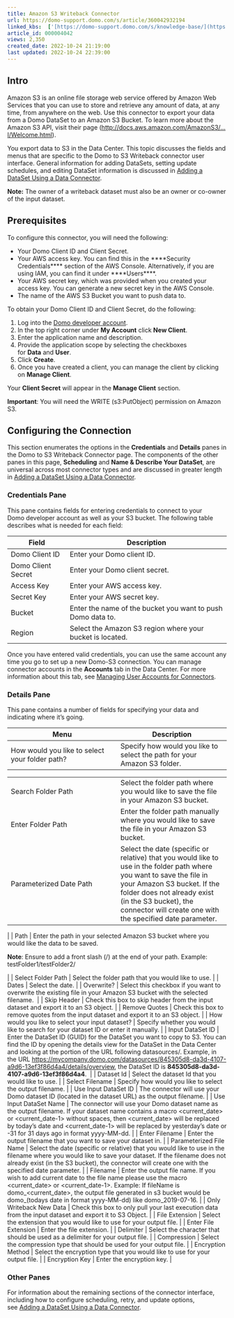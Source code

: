 ```yaml
---
title: Amazon S3 Writeback Connector
url: https://domo-support.domo.com/s/article/360042932194
linked_kbs:  ['[https://domo-support.domo.com/s/knowledge-base/](https://domo-support.domo.com/s/knowledge-base/)', '[https://domo-support.domo.com/s/](https://domo-support.domo.com/s/)', '[https://domo-support.domo.com/s/topic/0TO5w000000ZammGAC](https://domo-support.domo.com/s/topic/0TO5w000000ZammGAC)', '[https://domo-support.domo.com/s/topic/0TO5w000000ZanLGAS](https://domo-support.domo.com/s/topic/0TO5w000000ZanLGAS)', '[https://domo-support.domo.com/s/topic/0TO5w000000ZapVGAS](https://domo-support.domo.com/s/topic/0TO5w000000ZapVGAS)', '[https://domo-support.domo.com/s/article/360042926274](https://domo-support.domo.com/s/article/360042926274)', '[https://domo-support.domo.com/s/article/360042926054](https://domo-support.domo.com/s/article/360042926054)', '[https://domo-support.domo.com/s/article/360042932194](https://domo-support.domo.com/s/article/360042932194)', '[https://domo-support.domo.com/s/topic/0TO5w000000ZapVGAS/writeback-connectors](https://domo-support.domo.com/s/topic/0TO5w000000ZapVGAS/writeback-connectors)', '[https://domo-support.domo.com/s/article/360043429933](https://domo-support.domo.com/s/article/360043429933)', '[https://domo-support.domo.com/s/article/360043429953](https://domo-support.domo.com/s/article/360043429953)', '[https://domo-support.domo.com/s/article/360042925494](https://domo-support.domo.com/s/article/360042925494)', '[https://domo-support.domo.com/s/article/4408174643607](https://domo-support.domo.com/s/article/4408174643607)', '[https://domo-support.domo.com/s/article/360043429913](https://domo-support.domo.com/s/article/360043429913)', '[https://domo-support.domo.com/s/login/](https://domo-support.domo.com/s/login/)']
article_id: 000004042
views: 2,350
created_date: 2022-10-24 21:19:00
last updated: 2022-10-24 22:39:00
---
```




Intro
-----


Amazon S3 is an online file storage web service offered by Amazon Web Services that you can use to store and retrieve any amount of data, at any time, from anywhere on the web. Use this connector to export your data from a Domo DataSet to an Amazon S3 Bucket. To learn more about the Amazon S3 API, visit their page ([http://docs.aws.amazon.com/AmazonS3/...I/Welcome.html](http://docs.aws.amazon.com/AmazonS3/latest/API/Welcome.html "http://docs.aws.amazon.com/AmazonS3/latest/API/Welcome.html")).


You export data to S3 in the Data Center. This topic discusses the fields and menus that are specific to the Domo to S3 Writeback connector user interface. General information for adding DataSets, setting update schedules, and editing DataSet information is discussed in [Adding a DataSet Using a Data Connector](/s/article/360042926274).







**Note:** The owner of a writeback dataset must also be an owner or co-owner of the input dataset.




Prerequisites
-------------


To configure this connector, you will need the following:


* Your Domo Client ID and Client Secret.
* Your AWS access key. You can find this in the ****Security Credentials**** section of the AWS Console. Alternatively, if you are using IAM, you can find it under ****Users****.
* Your AWS secret key, which was provided when you created your access key. You can generate a new secret key in the AWS Console.
* The name of the AWS S3 Bucket you want to push data to.


To obtain your Domo Client ID and Client Secret, do the following:


1. Log into the [Domo developer account](https://developer.domo.com/login "https://developer.domo.com/login").
2. In the top right corner under **My Account** click **New Client**.
3. Enter the application name and description.
4. Provide the application scope by selecting the checkboxes for **Data** and **User**.
5. Click **Create**.
6. Once you have created a client, you can manage the client by clicking on **Manage Client**.


Your **Client Secret** will appear in the **Manage Client** section.




 


**Important**: You will need the WRITE (s3:PutObject) permission on Amazon S3.



Configuring the Connection
--------------------------


This section enumerates the options in the **Credentials** and **Details** panes in the Domo to S3 Writeback Connector page. The components of the other panes in this page, **Scheduling** and **Name & Describe Your DataSet**, are universal across most connector types and are discussed in greater length in [Adding a DataSet Using a Data Connector](/s/article/360042926274 "Adding a DataSet Using a Data Connector").


### Credentials Pane


This pane contains fields for entering credentials to connect to your Domo developer account as well as your S3 bucket. The following table describes what is needed for each field:  




| Field | Description |
| --- | --- |
| Domo Client ID | Enter your Domo client ID. |
| Domo Client Secret | Enter your Domo client secret. |
| Access Key | Enter your AWS access key. |
| Secret Key | Enter your AWS secret key. |
| Bucket | Enter the name of the bucket you want to push Domo data to. |
| Region | Select the Amazon S3 region where your bucket is located. |


Once you have entered valid credentials, you can use the same account any time you go to set up a new Domo-S3 connection. You can manage connector accounts in the **Accounts** tab in the Data Center. For more information about this tab, see [Managing User Accounts for Connectors](/s/article/360042926054 "Managing User Accounts for Connectors").


### Details Pane


This pane contains a number of fields for specifying your data and indicating where it's going.




| Menu | Description |
| --- | --- |
| How would you like to select your folder path? | Specify how would you like to select the path for your Amazon S3 folder.

|  |  |
| --- | --- |
| Search Folder Path | Select the folder path where you would like to save the file in your Amazon S3 bucket. |
| Enter Folder Path | Enter the folder path manually where you would like to save the file in your Amazon S3 bucket. |
| Parameterized Date Path | Select the date (specific or relative) that you would like to use in the folder path where you want to save the file in your Amazon S3 bucket. If the folder does not already exist (in the S3 bucket), the connector will create one with the specified date parameter. |

 |
| Path | Enter the path in your selected Amazon S3 bucket where you would like the data to be saved.





**Note**: Ensure to add a front slash (/) at the end of your path.
Example: testFolder1/testFolder2/



 |
| Select Folder Path | Select the folder path that you would like to use. |
| Dates | Select the date. |
| Overwrite? | Select this checkbox if you want to overwrite the existing file in your Amazon S3 bucket with the selected filename.  |
| Skip Header | Check this box to skip header from the input dataset and export it to an S3 object. |
| Remove Quotes | Check this box to remove quotes from the input dataset and export it to an S3 object. |
| How would you like to select your input dataset? | Specify whether you would like to search for your dataset ID or enter it manually. |
| Input DataSet ID | Enter the DataSet ID (GUID) for the DataSet you want to copy to S3. You can find the ID by opening the details view for the DataSet in the Data Center and looking at the portion of the URL following datasources/.
Example, in the URL <https://mycompany.domo.com/datasources/845305d8-da3d-4107-a9d6-13ef3f86d4a4/details/overview>, the DataSet ID is **845305d8-da3d-4107-a9d6-13ef3f86d4a4**.  |
| Dataset Id | Select the dataset Id that you would like to use. |
| Select Filename | Specify how would you like to select the output filename. |
| Use Input DataSet ID | The connector will use your Domo dataset ID (located in the dataset URL) as the output filename. |
| Use Input DataSet Name | The connector will use your Domo dataset name as the output filename. If your dataset name contains a macro <current\_date> or <current\_date-1> without spaces, then <current\_date> will be replaced by today's date and <current\_date-1> will be replaced by yesterday's date or -31 for 31 days ago in format yyyy-MM-dd. |
| Enter Filename | Enter the output filename that you want to save your dataset in. |
| Parameterized File Name | Select the date (specific or relative) that you would like to use in the filename where you would like to save your dataset. If the filename does not already exist (in the S3 bucket), the connector will create one with the specified date parameter. |
| Filename | Enter the output file name. 
If you wish to add current date to the file name please use the macro <current\_date> or <current\_date-1>. 
Example: If fileName is domo\_<current\_date>, the output file generated in s3 bucket would be domo\_(todays date in format yyyy-MM-dd) like domo\_2019-07-16. |
| Only Writeback New Data | Check this box to only pull your last execution data from the input dataset and export it to S3 Object. |
| File Extension | Select the extension that you would like to use for your output file. |
| Enter File Extension | Enter the file extension. |
| Delimiter | Select the character that should be used as a delimiter for your output file. |
| Compression | Select the compression type that should be used for your output file. |
| Encryption Method | Select the encryption type that you would like to use for your output file. |
| Encryption Key | Enter the encryption key. |


### Other Panes


For information about the remaining sections of the connector interface, including how to configure scheduling, retry, and update options, see [Adding a DataSet Using a Data Connector](/s/article/360042926274).

